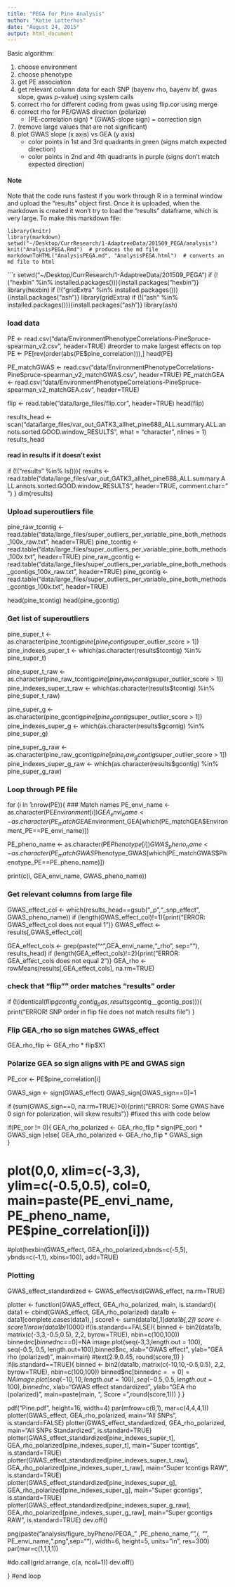```yaml
---
title: "PEGA for Pine Analysis"
author: "Katie Lotterhos"
date: "August 24, 2015"
output: html_document
---
```


Basic algorithm:

1. choose environment
2. choose phenotype
3. get PE association
4. get relevant column data for each SNP (bayenv rho, bayenv bf, gwas slope, gwas p-value) using system calls
5. correct rho for different coding from gwas using flip.cor using merge
6. correct rho for PE/GWAS direction (polarize)
    + (PE-correlation sign) * (GWAS-slope sign) = correction sign
7. (remove large values that are not significant)
8. plot GWAS slope (x axis) vs GEA (y axis)
    + color points in 1st and 3rd quadrants in green (signs match expected direction)
    + color points in 2nd and 4th quadrants in purple (signs don't match expected direction)
    
#### Note
Note that the code runs fastest if you work through R in a terminal window and upload the "results" object first.  Once it is uploaded, when the markdown is created it won't try to load the "results" dataframe, which is very large.  To make this markdown file:
```
library(knitr)
library(markdown)
setwd("~/Desktop/CurrResearch/1-AdaptreeData/201509_PEGA/analysis")
knit("AnalysisPEGA.Rmd")  # produces the md file
markdownToHTML("AnalysisPEGA.md", "AnalysisPEGA.html")  # converts an md file to html
```
    
```r
setwd("~/Desktop/CurrResearch/1-AdaptreeData/201509_PEGA")
  if (!("hexbin" %in% installed.packages())){install.packages("hexbin")}
  library(hexbin)
  if (!("gridExtra" %in% installed.packages())){install.packages("ash")}
  library(gridExtra)
  if (!("ash" %in% installed.packages())){install.packages("ash")}
  library(ash)

### load data
PE <- read.csv("data/EnvironmentPhenotypeCorrelations-PineSpruce-spearman_v2.csv", header=TRUE)
#reorder to make largest effects on top
PE <- PE[rev(order(abs(PE$pine_correlation))),]
head(PE)

PE_matchGWAS <- read.csv("data/EnvironmentPhenotypeCorrelations-PineSpruce-spearman_v2_matchGWAS.csv", header=TRUE)
PE_matchGEA <- read.csv("data/EnvironmentPhenotypeCorrelations-PineSpruce-spearman_v2_matchGEA.csv", header=TRUE)

flip <- read.table("data/large_files/flip.cor", header=TRUE)
head(flip)

results_head <- scan("data/large_files/var_out_GATK3_allhet_pine688_ALL.summary.ALL.annots.sorted.GOOD.window_RESULTS", what = "character", nlines = 1)
results_head

#### read in results if it doesn't exist
if (!("results" %in% ls())){
results <- read.table("data/large_files/var_out_GATK3_allhet_pine688_ALL.summary.ALL.annots.sorted.GOOD.window_RESULTS", header=TRUE, comment.char=" ")
  }
dim(results)

### Upload superoutliers file
  pine_raw_tcontig <- read.table("data/large_files/super_outliers_per_variable_pine_both_methods_100x_raw.txt", header=TRUE)
  pine_tcontig <- read.table("data/large_files/super_outliers_per_variable_pine_both_methods_100x.txt", header=TRUE)
  pine_raw_gcontig <- read.table("data/large_files/super_outliers_per_variable_pine_both_methods_gcontigs_100x_raw.txt", header=TRUE)
  pine_gcontig <- read.table("data/large_files/super_outliers_per_variable_pine_both_methods_gcontigs_100x.txt", header=TRUE)

  head(pine_tcontig)
  head(pine_gcontig)

### Get list of superoutliers
  pine_super_t <- as.character(pine_tcontig$pine[pine_tcontig$super_outlier_score > 1])
  pine_indexes_super_t <- which(as.character(results$tcontig) %in% pine_super_t)

  pine_super_t_raw <- as.character(pine_raw_tcontig$pine[pine_raw_tcontig$super_outlier_score > 1])
  pine_indexes_super_t_raw <- which(as.character(results$tcontig) %in% pine_super_t_raw)

  pine_super_g <- as.character(pine_gcontig$pine[pine_gcontig$super_outlier_score > 1])
  pine_indexes_super_g <- which(as.character(results$gcontig) %in% pine_super_g)

  pine_super_g_raw <- as.character(pine_raw_gcontig$pine[pine_raw_gcontig$super_outlier_score > 1])
  pine_indexes_super_g_raw <- which(as.character(results$gcontig) %in% pine_super_g_raw)


### Loop through PE file

for (i in 1:nrow(PE)){
### Match names
  PE_envi_name <- as.character(PE$Environment[i])
  GEA_envi_name <- as.character(PE_matchGEA$Environment_GEA[which(PE_matchGEA$Environment_PE==PE_envi_name)])
  
  PE_pheno_name <- as.character(PE$Phenotype[i])
  GWAS_pheno_name <- as.character(PE_matchGWAS$Phenotype_GWAS[which(PE_matchGWAS$Phenotype_PE==PE_pheno_name)])
  
  print(c(i, GEA_envi_name, GWAS_pheno_name))

### Get relevant columns from large file
  
  GWAS_effect_col <- which(results_head==gsub("_p","_snp_effect", GWAS_pheno_name))
  if (length(GWAS_effect_col)!=1){print("ERROR: GWAS_effect_col does not equal 1")}
  GWAS_effect <- results[,GWAS_effect_col]

  GEA_effect_cols <- grep(paste("^",GEA_envi_name,"_rho", sep=""), results_head)
  if (length(GEA_effect_cols)!=2){print("ERROR: GEA_effect_cols does not equal 2")}
  GEA_rho <- rowMeans(results[,GEA_effect_cols], na.rm=TRUE)

### check that "flip"" order matches "results" order
if (!(identical(flip$gcontig__gcontig_pos, results$gcontig__gcontig_pos))){
  print("ERROR!  SNP order in flip file does not match results file")
}

### Flip GEA_rho so sign matches GWAS_effect
  GEA_rho_flip <- GEA_rho * flip$X1

### Polarize GEA so sign aligns with PE and GWAS sign
  PE_cor <- PE$pine_correlation[i]

  GWAS_sign <- sign(GWAS_effect)
  GWAS_sign[GWAS_sign==0]=1

  if (sum(GWAS_sign==0, na.rm=TRUE)>0){print("ERROR: Some GWAS have 0 sign for polarization, will skew results")} #fixed this with code below

  if(PE_cor != 0){
  GEA_rho_polarized <- GEA_rho_flip * sign(PE_cor) * GWAS_sign
  }else{
  GEA_rho_polarized <- GEA_rho_flip * GWAS_sign  
  }

#  plot(0,0, xlim=c(-3,3), ylim=c(-0.5,0.5), col=0, main=paste(PE_envi_name, PE_pheno_name, PE$pine_correlation[i]))
  #plot(hexbin(GWAS_effect, GEA_rho_polarized,xbnds=c(-5,5), ybnds=c(-1,1), xbins=100), add=TRUE)


### Plotting 


GWAS_effect_standardized <- GWAS_effect/sd(GWAS_effect, na.rm=TRUE)

plotter <- function(GWAS_effect, GEA_rho_polarized, main, is.standard){
  data1 <- cbind(GWAS_effect, GEA_rho_polarized)
  data1b <- data1[complete.cases(data1),]
  score1 <- sum(data1b[,1]*data1b[,2])
  score <- score1/nrow(data1b)*10000
  if(is.standard==FALSE){
    binned <- bin2(data1b, 
                 matrix(c(-3,3,-0.5,0.5), 2,2, byrow=TRUE), 
                 nbin=c(100,100))
    binned$nc[binned$nc==0]=NA
    image.plot(seq(-3,3,length.out = 100), seq(-0.5, 0.5, length.out=100),binned$nc,
             xlab="GWAS effect", ylab="GEA rho (polarized)", main=main)
    #text(2.9,0.45, round(score,1))
  }
  if(is.standard==TRUE){
    binned <- bin2(data1b, 
                 matrix(c(-10,10,-0.5,0.5), 2,2, byrow=TRUE), 
                 nbin=c(100,100))
    binned$nc[binned$nc==0]=NA
    image.plot(seq(-10,10,length.out = 100), seq(-0.5, 0.5, length.out=100),binned$nc,
             xlab="GWAS effect standardized", ylab="GEA rho (polarized)", main=paste(main, ", Score = ",round(score,1)))
  }
  }

pdf("Pine.pdf", height=16, width=4)
  par(mfrow=c(6,1), mar=c(4,4,4,1))
  plotter(GWAS_effect, GEA_rho_polarized, main="All SNPs", is.standard=FALSE)
  plotter(GWAS_effect_standardized, GEA_rho_polarized, main="All SNPs Standardized", is.standard=TRUE)
  plotter(GWAS_effect_standardized[pine_indexes_super_t], GEA_rho_polarized[pine_indexes_super_t], main="Super tcontigs", is.standard=TRUE)
  plotter(GWAS_effect_standardized[pine_indexes_super_t_raw], GEA_rho_polarized[pine_indexes_super_t_raw], main="Super tcontigs RAW", is.standard=TRUE)
  plotter(GWAS_effect_standardized[pine_indexes_super_g], GEA_rho_polarized[pine_indexes_super_g], main="Super gcontigs", is.standard=TRUE)
  plotter(GWAS_effect_standardized[pine_indexes_super_g_raw], GEA_rho_polarized[pine_indexes_super_g_raw], main="Super gcontigs RAW", is.standard=TRUE)
dev.off()


  png(paste("analysis/figure_byPheno/PEGA_" ,PE_pheno_name,"_",i, "_", PE_envi_name,".png",sep=""), width=6, height=5, units="in", res=300)
  par(mar=c(1,1,1,1))

  #do.call(grid.arrange, c(a, ncol=1))
  dev.off()

} #end loop
